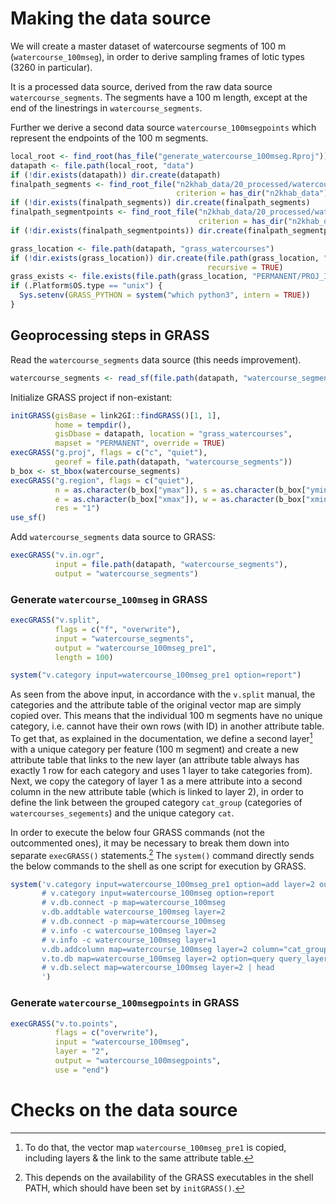 # Making the data source

We will create a master dataset of watercourse segments of 100 m (`watercourse_100mseg`), in order to derive sampling frames of lotic types (3260 in particular).

It is a processed data source, derived from the raw data source `watercourse_segments`.
The segments have a 100 m length, except at the end of the linestrings in `watercourse_segments`.

Further we derive a second data source `watercourse_100msegpoints` which represent the endpoints of the 100 m segments.

```r
local_root <- find_root(has_file("generate_watercourse_100mseg.Rproj"))
datapath <- file.path(local_root, "data")
if (!dir.exists(datapath)) dir.create(datapath)
finalpath_segments <- find_root_file("n2khab_data/20_processed/watercourse_100mseg", 
                                     criterion = has_dir("n2khab_data"))
if (!dir.exists(finalpath_segments)) dir.create(finalpath_segments)
finalpath_segmentpoints <- find_root_file("n2khab_data/20_processed/watercourse_100msegpoints", 
                                          criterion = has_dir("n2khab_data"))
if (!dir.exists(finalpath_segmentpoints)) dir.create(finalpath_segmentpoints)
```

```r
grass_location <- file.path(datapath, "grass_watercourses")
if (!dir.exists(grass_location)) dir.create(file.path(grass_location, "PERMANENT"),
                                            recursive = TRUE)
grass_exists <- file.exists(file.path(grass_location, "PERMANENT/PROJ_INFO"))
if (.Platform$OS.type == "unix") {
  Sys.setenv(GRASS_PYTHON = system("which python3", intern = TRUE))
}
```


## Geoprocessing steps in GRASS

Read the `watercourse_segments` data source (this needs improvement).

```r
watercourse_segments <- read_sf(file.path(datapath, "watercourse_segments"))
```

Initialize GRASS project if non-existant:

```r
initGRASS(gisBase = link2GI::findGRASS()[1, 1],
          home = tempdir(),
          gisDbase = datapath, location = "grass_watercourses", 
          mapset = "PERMANENT", override = TRUE)
execGRASS("g.proj", flags = c("c", "quiet"), 
          georef = file.path(datapath, "watercourse_segments"))
b_box <- st_bbox(watercourse_segments)
execGRASS("g.region", flags = c("quiet"), 
          n = as.character(b_box["ymax"]), s = as.character(b_box["ymin"]), 
          e = as.character(b_box["xmax"]), w = as.character(b_box["xmin"]), 
          res = "1")
use_sf()
```

Add `watercourse_segments` data source to GRASS:

```r
execGRASS("v.in.ogr",
          input = file.path(datapath, "watercourse_segments"),
          output = "watercourse_segments")
```

### Generate `watercourse_100mseg` in GRASS

```r
execGRASS("v.split",
          flags = c("f", "overwrite"),
          input = "watercourse_segments",
          output = "watercourse_100mseg_pre1",
          length = 100)
```

```r
system("v.category input=watercourse_100mseg_pre1 option=report")
```

As seen from the above input, in accordance with the `v.split` manual, the categories and the attribute table of the original vector map are simply copied over.
This means that the individual 100 m segments have no unique category, i.e. cannot have their own rows (with ID) in another attribute table.
To get that, as explained in the documentation, we define a second layer^[To do that, the vector map `watercourse_100mseg_pre1` is copied, including layers & the link to the same attribute table.] with a unique category per feature (100 m segment) and create a new attribute table that links to the new layer (an attribute table always has exactly 1 row for each category and uses 1 layer to take categories from).
Next, we copy the category of layer 1 as a mere attribute into a second column in the new attribute table (which is linked to layer 2), in order to define the link between the grouped category `cat_group` (categories of `watercourses_segements`) and the unique category `cat`.

In order to execute the below four GRASS commands (not the outcommented ones), it may be necessary to break them down into separate `execGRASS()` statements.^[
This depends on the availability of the GRASS executables in the shell PATH, which should have been set by `initGRASS()`.
]
The `system()` command directly sends the below commands to the shell as one script for execution by GRASS.

```r
system('v.category input=watercourse_100mseg_pre1 option=add layer=2 output=watercourse_100mseg
       # v.category input=watercourse_100mseg option=report
       # v.db.connect -p map=watercourse_100mseg
       v.db.addtable watercourse_100mseg layer=2
       # v.db.connect -p map=watercourse_100mseg
       # v.info -c watercourse_100mseg layer=2
       # v.info -c watercourse_100mseg layer=1
       v.db.addcolumn map=watercourse_100mseg layer=2 column="cat_group int"
       v.to.db map=watercourse_100mseg layer=2 option=query query_layer=1 query_column=cat columns=cat_group --overwrite
       # v.db.select map=watercourse_100mseg layer=2 | head
       ')
```

<!-- Output from the v.to.db command: -->

<!-- WARNING: Values in column <cat_group> will be overwritten -->
<!-- Reading features... -->
<!--  100% -->
<!-- Querying database... -->
<!--  100% -->
<!-- Updating database... -->
<!--  100% -->
<!-- 263871 categories read from vector map (layer 2) -->
<!-- 263871 records selected from table (layer 1) -->
<!-- 263871 categories read from vector map exist in selection from table -->
<!-- 263871 records updated/inserted (layer 2) -->



<!-- v.db.connect -p map=watercourse_100mseg -->
<!-- Vector map <watercourse_100mseg> is connected by: -->
<!-- layer <1/watercourse_segments> table <watercourse_100mseg> in database <(...)/n2khab-preprocessing/src/generate_watercourse_100mseg/data/grass_watercourses/PERMANENT/sqlite/sqlite.db> through driver <sqlite> with key <cat> -->
<!-- layer <2/watercourse_100mseg_2> table <watercourse_100mseg_2> in database <(...)/n2khab-preprocessing/src/generate_watercourse_100mseg/data/grass_watercourses/PERMANENT/sqlite/sqlite.db> through driver <sqlite> with key <cat> -->

### Generate `watercourse_100msegpoints` in GRASS

```r
execGRASS("v.to.points",
          flags = c("overwrite"),
          input = "watercourse_100mseg",
          layer = "2",
          output = "watercourse_100msegpoints",
          use = "end")
```

<!-- v.info watercourse_100msegpoints layer=1 -->
<!--  +----------------------------------------------------------------------------+ -->
<!--  | Name:            watercourse_100msegpoints                                 | -->
<!--  | Mapset:          PERMANENT                                                 | -->
<!--  | Location:        grass_watercourses                                        | -->
<!--  | Database:        (...)                                                     | -->
<!--  | Title:                                                                     | -->
<!--  | Map scale:       1:1                                                       | -->
<!--  | Name of creator: floris                                                    | -->
<!--  | Organization:                                                              | -->
<!--  | Source date:     Fri Nov 27 16:14:43 2020                                  | -->
<!--  | Timestamp (first layer): none                                              | -->
<!--  |----------------------------------------------------------------------------| -->
<!--  | Map format:      native                                                    | -->
<!--  |----------------------------------------------------------------------------| -->
<!--  |   Type of map: vector (level: 2)                                           | -->
<!--  |                                                                            | -->
<!--  |   Number of points:       263871          Number of centroids:  0          | -->
<!--  |   Number of lines:        0               Number of boundaries: 0          | -->
<!--  |   Number of areas:        0               Number of islands:    0          | -->
<!--  |                                                                            | -->
<!--  |   Map is 3D:              No                                               | -->
<!--  |   Number of dblinks:      2                                                | -->
<!--  |                                                                            | -->
<!--  |   Projection: Belge 1972 / Belgian Lambert 72                              | -->
<!--  |                                                                            | -->
<!--  |               N:       244044.9074    S:   153062.38093558                 | -->
<!--  |               E:       258444.2968    W:    23006.85298789                 | -->
<!--  |                                                                            | -->
<!--  |   Digitization threshold: 0                                                | -->
<!--  |   Comment:                                                                 | -->
<!--  |                                                                            | -->
<!--  +----------------------------------------------------------------------------+ -->

<!-- v.category input=watercourse_100msegpoints option=report -->
<!-- Layer/table: 1/watercourse_100msegpoints_1 -->
<!-- type       count        min        max -->
<!-- point     263871          1     263871 -->
<!-- line           0          0          0 -->
<!-- boundary       0          0          0 -->
<!-- centroid       0          0          0 -->
<!-- area           0          0          0 -->
<!-- face           0          0          0 -->
<!-- kernel         0          0          0 -->
<!-- all       263871          1     263871 -->
<!-- Layer/table: 2/watercourse_100msegpoints_2 -->
<!-- type       count        min        max -->
<!-- point     263871          1     263871 -->
<!-- line           0          0          0 -->
<!-- boundary       0          0          0 -->
<!-- centroid       0          0          0 -->
<!-- area           0          0          0 -->
<!-- face           0          0          0 -->
<!-- kernel         0          0          0 -->
<!-- all       263871          1     263871 -->


# Checks on the data source

